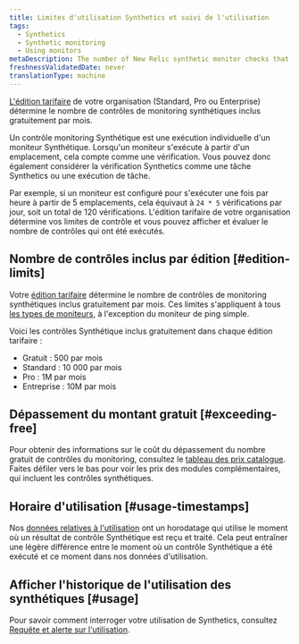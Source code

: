 ```yaml
---
title: Limites d'utilisation Synthetics et suivi de l'utilisation
tags:
  - Synthetics
  - Synthetic monitoring
  - Using monitors
metaDescription: The number of New Relic synthetic monitor checks that are included per month with each pricing edition.
freshnessValidatedDate: never
translationType: machine
---
```


[L&apos;édition tarifaire](https://newrelic.com/pricing) de votre organisation (Standard, Pro ou Enterprise) détermine le nombre de contrôles de monitoring synthétiques inclus gratuitement par mois.

Un contrôle monitoring Synthétique est une exécution individuelle d&apos;un moniteur Synthétique. Lorsqu&apos;un moniteur s&apos;exécute à partir d&apos;un emplacement, cela compte comme une vérification. Vous pouvez donc également considérer la vérification Synthetics comme une tâche Synthetics ou une exécution de tâche.

Par exemple, si un moniteur est configuré pour s&apos;exécuter une fois par heure à partir de 5 emplacements, cela équivaut à `24 * 5` vérifications par jour, soit un total de 120 vérifications. L&apos;édition tarifaire de votre organisation détermine vos limites de contrôle et vous pouvez afficher et évaluer le nombre de contrôles qui ont été exécutés.

## Nombre de contrôles inclus par édition [#edition-limits]

Votre [édition tarifaire](https://newrelic.com/pricing) détermine le nombre de contrôles de monitoring synthétiques inclus gratuitement par mois. Ces limites s&apos;appliquent à tous [les types de moniteurs,](/docs/synthetics/synthetic-monitoring/getting-started/types-synthetic-monitors) à l&apos;exception du moniteur de ping simple.

Voici les contrôles Synthétique inclus gratuitement dans chaque édition tarifaire :

* Gratuit : 500 par mois
* Standard : 10 000 par mois
* Pro : 1M par mois
* Entreprise : 10M par mois

## Dépassement du montant gratuit [#exceeding-free]

Pour obtenir des informations sur le coût du dépassement du nombre gratuit de contrôles du monitoring, consultez le [tableau des prix catalogue](/docs/licenses/license-information/usage-plans/new-relic-usage-plan/#list-price). Faites défiler vers le bas pour voir les prix des modules complémentaires, qui incluent les contrôles synthétiques.

## Horaire d&apos;utilisation [#usage-timestamps]

Nos [données relatives à l&apos;utilisation](/docs/accounts/accounts-billing/new-relic-one-pricing-billing/usage-queries-alerts) ont un horodatage qui utilise le moment où un résultat de contrôle Synthétique est reçu et traité. Cela peut entraîner une légère différence entre le moment où un contrôle Synthétique a été exécuté et ce moment dans nos données d&apos;utilisation.

## Afficher l&apos;historique de l&apos;utilisation des synthétiques [#usage]

Pour savoir comment interroger votre utilisation de Synthetics, consultez [Requête et alerte sur l&apos;utilisation](/docs/accounts/accounts-billing/new-relic-one-pricing-billing/usage-queries-alerts/#synthetics-usage).